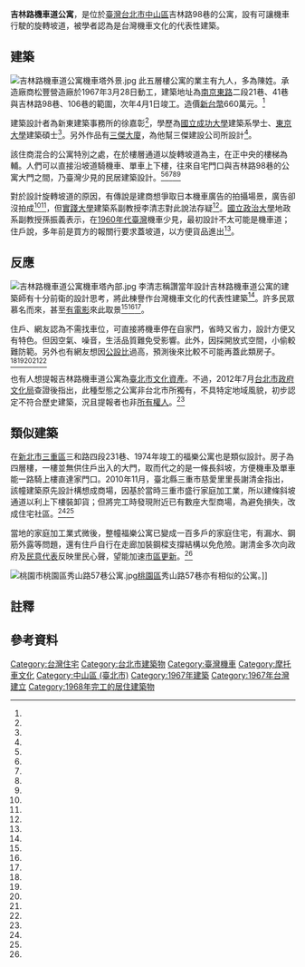 {{coord|25.052598|121.529264|display=title}}
{{Infobox Modern Building
|image             = 吉林路機車道公寓.jpg
|caption           = 
|name              = 吉林路機車道公寓
|location_town     = {{ROC-TW}}[[台北市|台北市]][[中山區_(臺北市)|中山區]]吉林路98巷
|owner=
|architect         = 徐嘉彰
|client            = 
|construction_start_date= 1967年3月28日
|completion_date   = 1968年4月1日
|cost              = 新台幣660萬元
|structural_system =  [[鋼筋混凝土|鋼筋混凝土]]
|style             = 
}}

'''吉林路機車道公寓'''{{efn|使用執照並無建案名<ref name="工務局"/>，此以台北市政府文化局回函稱呼「吉林路之機車道公寓」為名<ref name="北市文化"/>。}}，是位於[[臺灣|臺灣]][[台北市|台北市]][[中山區_(臺北市)|中山區]]吉林路98巷的公寓，設有可讓機車行駛的旋轉坡道，被學者認為是台灣機車文化的代表性建築。

==建築==
[[File:吉林路機車道公寓機車塔外景.jpg|thumb]]
此五層樓公寓的業主有九人，多為陳姓。承造廠商松豐營造廠於1967年3月28日動工，建築地址為[[南京東路_(台北市)|南京東路]]二段21巷、41巷與吉林路98巷、106巷的範圍，次年4月1日竣工。造價[[新台幣|新台幣]]660萬元。<ref name="工務局"/>

建築設計者為新東建築事務所的徐嘉彰<ref name="工務局"/>，學歷為[[國立成功大學|國立成功大學]]建築系學士、[[東京大學|東京大學]]建築碩士<ref name="徐嘉彰"/>。另外作品有[[台視文化公司|三傑大廈]]，為他幫三傑建設公司所設計<ref name="三傑"/>。

該住商混合的公寓特別之處，在於樓層通道以旋轉坡道為主，在正中央的樓梯為輔。人們可以直接沿坡道騎機車、單車上下樓，往來自宅門口與吉林路98巷的公寓大門之間，乃臺灣少見的民居建築設計。<ref name="李清志"/><ref name="李宜庭"/><ref name="高嘉甫"/><ref name="許紹芸"/><ref name="蔡易軒"/>

對於設計旋轉坡道的原因，有傳說是建商想爭取日本機車廣告的拍攝場景，廣告卻沒拍成<ref name="蔡易軒"/><ref name="李彥穎"/>，但[[實踐大學|實踐大學]]建築系副教授李清志對此說法存疑<ref name="李清志"/>。[[國立政治大學|國立政治大學]]地政系副教授孫振義表示，在[[1960年代臺灣|1960年代臺灣]]機車少見，最初設計不太可能是機車道；住戶說，多年前是買方的報關行要求蓋坡道，以方便貨品進出<ref name="許紹芸"/>。

==反應==
[[File:吉林路機車道公寓機車塔內部.jpg|thumb]]
李清志稱讚當年設計吉林路機車道公寓的建築師有十分前衛的設計思考，將此棟譽作台灣機車文化的代表性建築<ref name="李清志"/>。許多民眾慕名而來，甚至[[失控謊言|有電影]]來此取景<ref name="李宜庭"/><ref name="許紹芸"/><ref name="蔡易軒"/>。

住戶、網友認為不需找車位，可直接將機車停在自家門，省時又省力，設計方便又有特色。但因空氣、噪音，生活品質難免受影響。此外，因採開放式空間，小偷較難防範。另外也有網友想因[[公設比|公設比]]過高，預測後來比較不可能再蓋此類房子。<ref name="李宜庭"/><ref name="高嘉甫"/><ref name="許紹芸"/><ref name="蔡易軒"/><ref name="李彥穎"/>

也有人想提報吉林路機車道公寓為[[臺北市文化資產|臺北市文化資產]]。不過，2012年7月[[台北市政府文化局|台北市政府文化局]]查證後指出，此種型態之公寓非台北市所獨有，不具特定地域風貌，初步認定不符合歷史建築，況且提報者也非[[所有權人|所有權人]]。<ref name="北市文化"/>

==類似建築==
在[[新北市|新北市]][[三重區|三重區]]三和路四段231巷、1974年竣工的福樂公寓也是類似設計。房子為四層樓，一樓並無供住戶出入的大門，取而代之的是一條長斜坡，方便機車及單車能一路騎上樓直達家門口。2010年11月，臺北縣三重市慈愛里里長謝清金指出，該幢建築原先設計構想成商場，因基於當時三重市盛行家庭加工業，所以建條斜坡通道以利上下樓裝卸貨；但將完工時發現附近已有數座大型商場，為避免損失，改成住宅社區。<ref name="蔡易軒"/><ref name="翁聿煌"/>

當地的家庭加工業式微後，整幢福樂公寓已變成一百多戶的家庭住宅，有漏水、鋼筋外露等問題，還有住戶自行在走廊加裝鋼樑支撐結構以免危險。謝清金多次向政府及[[民意代表|民意代表]]反映里民心聲，望能加速[[市區更新|市區更新]]。<ref name="翁聿煌"/>
{{Gallery
|title  = 福樂公寓圖像
|width  = 200
|File:福樂公寓一景1.jpg|左景
|File:福樂公寓一景2.jpg|右景
|File:福樂公寓機車道1.jpg|機車道
}}

[[File:桃園市桃園區秀山路57巷公寓.jpg|thumb]][[桃園區|桃園區]]秀山路57巷亦有相似的公寓。]]

==註釋==
{{notelist|iger=}}

== 參考資料 ==
{{portal box|台北|建築}}
{{reflist|1|refs=

<ref name="三傑">{{Cite news|url=|title=主持三傑建設公司的黃美雄|language=zh-tw|publisher=《經濟日報》|author=|date=1977-10-25|accessdate=}}</ref>

<ref name="徐嘉彰">{{cite web |url=http://www.kaa.org.tw/account_show.php?b=MTY5|author=|title=會員名錄 徐嘉彰(退會)|date=|work=|publisher=社團法人高雄市建築師公會|location=|language=zh-tw|accessdate=2016-11-02}}</ref>

<ref name="工務局">{{cite web|url=http://163.29.37.131/photo/057036410779.GIF|author=|title=使用執照號碼57使字0364號|date=1968-04-17|work=臺北市網際網路使照存根查詢系統|publisher=台北市政府工務局|7=|language=zh-tw|accessdate=2016-11-02|archive-url=https://web.archive.org/web/20161103234920/http://163.29.37.131/photo/057036410779.GIF|archive-date=2016-11-03|dead-url=yes}}</ref>

<ref name="北市文化">{{cite web |url=|author=|title=北市文化二字第10131538800號|date=2012-07-27|publisher=台北市政文化局|language=zh-tw|accessdate=}}</ref>

<ref name="李彥穎">{{Cite news|url=http://www.ettoday.net/news/20120625/64589.htm|title=台北「髮夾彎公寓」　想回家請騎車上樓|language=zh-tw|publisher=東森新聞|author=李彥穎、歷亞格艾|date=2016-02-16|accessdate=2016-11-02|archive-date=2015-11-09|archive-url=https://web.archive.org/web/20151109231448/http://www.ettoday.net/news/20120625/64589.htm|dead-url=no}}</ref>

<ref name="許紹芸">{{Cite news|url=http://www.setn.com/E/News.aspx?NewsID=190174|title=獨特公寓！機車騎上5樓「直接停家門口」|language=zh-tw|publisher=三立新聞|author=許紹芸、胡克強|date=2016-10-15|accessdate=2016-11-02}}</ref>

<ref name="高嘉甫">{{Cite news|url=http://news.tvbs.com.tw/entry/24449|title=「另類電梯」公寓設機車道　回家免爬樓|language=zh-tw|publisher=TVBS新聞|author=高嘉甫|date=2012-07-16|accessdate=2016-11-02}}</ref>

<ref name="李宜庭">{{Cite news|url=http://m.ftv.com.tw/newscontent.aspx?sno=2016216S08M1|title=特殊5層樓老公寓 機車騎到家門口|language=zh-tw|publisher=民視新聞|author=李宜庭、許猛捷|date=2016-02-16|accessdate=2016-11-02}}</ref>

<ref name="李清志">{{cite journal |author=李清志|url=http://www.businessweekly.com.tw/KArticle.aspx?id=50061|title=〈摩托車公寓〉|journal=《alive優生活》|volume=|issue=第378期|date=2013-04-17|accessdate=2016-11-02|publisher=非凡商業周刊雜誌社|location=|language=zh-tw|isbn=}}</ref>

<ref name="翁聿煌">{{Cite news|url=http://news.ltn.com.tw/news/local/paper/443112|title=〈台北都會〉福樂公寓窄道 早不合時宜|language=zh-tw|publisher=《自由時報》|author=翁聿煌|date=2010-11-12|accessdate=2016-11-02|archive-date=2021-02-08|archive-url=https://web.archive.org/web/20210208031230/https://news.ltn.com.tw/news/local/paper/443112|dead-url=no}}</ref>

<ref name="蔡易軒">{{Cite news|url=http://www.upmedia.mg/news_info.php?SerialNo=5762|title=都市奇觀！住4樓沒電梯竟可騎車直達家門口|language=zh-tw|publisher=上報|author=蔡易軒|date=2016-10-15|accessdate=2016-11-02|archive-date=2020-09-27|archive-url=https://web.archive.org/web/20200927141233/https://www.upmedia.mg/news_info.php?SerialNo=5762|dead-url=no}}</ref>

}}
{{commonscat|Jilin Road Motorcycle lane Apartment}}

[[Category:台灣住宅|Category:台灣住宅]]
[[Category:台北市建築物|Category:台北市建築物]]
[[Category:臺灣機車|Category:臺灣機車]]
[[Category:摩托車文化|Category:摩托車文化]]
[[Category:中山區_(臺北市)|Category:中山區 (臺北市)]]
[[Category:1967年建築|Category:1967年建築]]
[[Category:1967年台灣建立|Category:1967年台灣建立]]
[[Category:1968年完工的居住建築物|Category:1968年完工的居住建築物]]